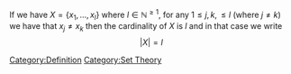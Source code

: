 If we have <math>X = \left\{ x_1, \ldots, x_{l} \right\}</math> where <math>l \in \mathbb{N}^{\ge1}</math>, for any <math>1 \le j, k, \le l</math> (where <math>j \neq k</math>) we have that <math>x_{j}\neq x_{k}</math> then the cardinality of <math>X</math> is <math>l</math> and in that case we write:<math display="block">\left| X \right|=l</math>
[[Category:Definition]]
[[Category:Set Theory]]